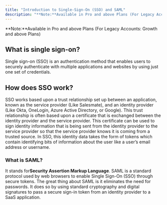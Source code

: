 ```yaml
---
title: "Introduction to Single-Sign-On (SSO) and SAML"
description: "**Note:**Available in Pro and above Plans (For Legacy Accounts: Growth and above Plans)"
---
```


**Note:**Available in Pro and above Plans (For Legacy Accounts: Growth and above Plans)

## What is single sign-on?

Single sign-on (SSO) is an authentication method that enables users to securely authenticate with multiple applications and websites by using just one set of credentials.

## How does SSO work?

SSO works based upon a trust relationship set up between an application, known as the service provider (Like Salesmate), and an identity provider (Like Okta, OneLogin, Azure Active Directory, or Google). This trust relationship is often based upon a certificate that is exchanged between the identity provider and the service provider. This certificate can be used to sign identity information that is being sent from the identity provider to the service provider so that the service provider knows it is coming from a trusted source. In SSO, this identity data takes the form of tokens which contain identifying bits of information about the user like a user’s email address or username.

### What is SAML?

It stands for**Security Assertion Markup Language**. SAML is a standard protocol used by web browsers to enable Single Sign-On (SSO) through secure tokens. The great thing about SAML is it eliminates the need for passwords. It does so by using standard cryptography and digital signatures to pass a secure sign-in token from an identity provider to a SaaS application.
